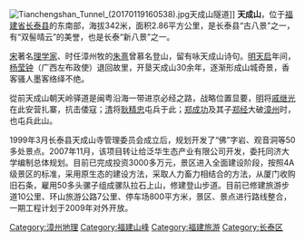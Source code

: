 {{distinguish|天城山}}
[[File:Tianchengshan_Tunnel_(20170119160538).jpg|thumb]]天成山隧道]]
'''天成山'''，位于[[福建省|福建省]][[长泰县|长泰县]]的东南部，海拔342米，面积2.86平方公里，是长泰县“古八景”之一，有“双髻晴云”的美誉，也是长泰“新八景”之一。

[[宋朝|宋]]著名[[理学家|理学家]]、时任漳州牧的[[朱熹|朱熹]]曾慕名登山，留有咏天成山诗句。[[明朝|明]][[天启_(明朝)|天启]]年间，[[杨莹钟|杨莹钟]]（广西左布政使）退回故里，开垦天成山30余年，逐渐形成山城奇景，香客骚人墨客络绎不绝。

從前天成山朝天岭驿道是闽粤沿海一带进京必经之路，战略位置显要，[[明朝|明]]将[[戚继光|戚继光]]在此安营扎寨，抗击倭寇；[[清朝|清]]将[[耿精忠|耿精忠]]屯兵于此；[[郑成功|郑成功]]及其子[[郑经|郑经]]大破[[漳州|漳州]]时，也屯兵此山。

1999年3月长泰县天成山寺管理委员会成立后，规划开发了“佛”字岩、观音洞等50多处景点。2007年11月，该项目转让给泛华生态产业有限公司开发，委托同济大学编制总体规划。目前已完成投资3000多万元，景区进入全面建设阶段，按照4A级景区的标准，采用原生态的建设方法，采取人力畜力相结合的方法，从厦门收购旧石条，雇用50多头骡子组成骡队拉石上山，修建登山步道。目前已修建旅游步道10公里、环山旅游公路7公里、停车场800平方米，景区、景点进行路线整合，一期工程计划于2009年对外开放。

[[Category:漳州地理|Category:漳州地理]]
[[Category:福建山峰|Category:福建山峰]]
[[Category:福建旅游|Category:福建旅游]]
[[Category:长泰区|Category:长泰区]]